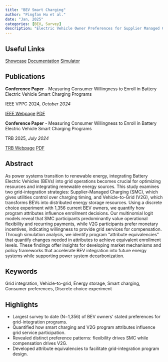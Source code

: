 ```yaml
---
title: "BEV Smart Charging"
author: "Pingfan Hu et al."
date: "Jan, 2025"
categories: [BEV, Survey]
description: "Electric Vehicle Owner Preferences for Supplier Managed Charging and Vehicle-to-Grid Programs."
---
```


## Useful Links

::: {.d-flex .justify-content-center}
[<i class="bi bi-file-text"></i> Showcase](https://sc.pingfanhu.com){.btn .btn-primary .mx-1}
[<i class="bi bi-file-richtext"></i> Documentation](https://bev.pingfanhu.com){.btn .btn-primary .mx-1}
[<i class="bi bi-calculator"></i> Simulator](https://gwuvehicle.shinyapps.io/enrollment_simulator/){.btn .btn-primary .mx-1}
:::

## Publications

:::: {.card .mb-4 .custom-card}
::: {.card-body}
**Conference Paper** - Measuring Consumer Willingness to Enroll in Battery Electric Vehicle Smart Charging Programs

IEEE VPPC 2024, *October 2024*

::: {.d-flex .justify-content-end}
[<i class="bi bi-journal-bookmark-fill"></i> IEEE Webpage](https://ieeexplore.ieee.org/document/10755299){.btn .btn-outline-primary .mx-1}
[<i class="bi bi-file-earmark-pdf"></i> PDF](/pdf/smart_charging_ieee_2024.pdf){.btn .btn-outline-primary .mx-1}
:::
:::
::::

:::: {.card .mb-4 .custom-card}
::: {.card-body}
**Conference Paper** - Measuring Consumer Willingness to Enroll in Battery Electric Vehicle Smart Charging Programs

TRB 2025, *July 2024*

::: {.d-flex .justify-content-end}
[<i class="bi bi-journal-bookmark-fill"></i> TRB Webpage](https://annualmeeting.mytrb.org/OnlineProgram/Details/23152){.btn .btn-outline-primary .mx-1}
[<i class="bi bi-file-earmark-pdf"></i> PDF](/pdf/smart_charging_trb_2025.pdf){.btn .btn-outline-primary .mx-1}
:::
:::
::::

## Abstract

As power systems transition to renewable energy, integrating Battery Electric Vehicles (BEVs) into grid operations becomes crucial for optimizing resources and integrating renewable energy sources. This study examines two grid-integration strategies: Supplier-Managed Charging (SMC), which gives utilities control over charging timing, and Vehicle-to-Grid (V2G), which transforms BEVs into distributed energy storage resources. Using a discrete choice experiment with 1,356 current BEV owners, we quantify how program attributes influence enrollment decisions. Our multinomial logit models reveal that SMC participants predominantly value operational flexibility and recurring payments, while V2G participants prefer monetary incentives, indicating willingness to provide grid services for compensation. Through simulation analysis, we identify program "attribute equivalencies" that quantify changes needed in attributes to achieve equivalent enrollment levels. These findings offer insights for developing market mechanisms and policy frameworks that accelerate BEV integration into future energy systems while supporting power system decarbonization.

## Keywords

Grid integration, Vehicle-to-grid, Energy storage, Smart charging, Consumer preferences, Discrete choice experiment

## Highlights

- Largest survey to date (N=1,356) of BEV owners’ stated preferences for grid-integration programs.
- Quantified how smart charging and V2G program attributes influence grid service participation.
- Revealed distinct preference patterns: flexibility drives SMC while compensation drives V2G.
- Developed attribute equivalencies to facilitate grid-integration program design.
